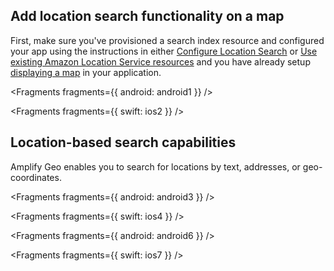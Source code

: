 ## Add location search functionality on a map

First, make sure you've provisioned a search index resource and configured your app using the instructions in either [Configure Location Search](/[platform]/build-a-backend/more-features/geo/configure-location-search/) or [Use existing Amazon Location Service resources](/[platform]/build-a-backend/more-features/geo/existing-resources/) and you have already setup [displaying a map](/[platform]/build-a-backend/more-features/geo/maps/) in your application.


<Fragments fragments={{ android: android1 }} />


<Fragments fragments={{ swift: ios2 }} />

## Location-based search capabilities

Amplify Geo enables you to search for locations by text, addresses, or geo-coordinates.


<Fragments fragments={{ android: android3 }} />


<Fragments fragments={{ swift: ios4 }} />


<Fragments fragments={{ android: android6 }} />


<Fragments fragments={{ swift: ios7 }} />
